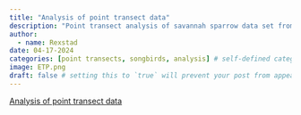 ```yaml
---
title: "Analysis of point transect data"
description: "Point transect analysis of savannah sparrow data set from Knopf et al. (1988)"
author:
  - name: Rexstad
date: 04-17-2024
categories: [point transects, songbirds, analysis] # self-defined categories
image: ETP.png
draft: false # setting this to `true` will prevent your post from appearing on your listing page until you're ready!
---
```


[Analysis of point transect data](https://distancedevelopment.github.io/Distance/articles/web-only/points/pointtransects-distill.html)